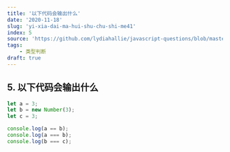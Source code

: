```yaml
---
title: '以下代码会输出什么'
date: '2020-11-18'
slug: 'yi-xia-dai-ma-hui-shu-chu-shi-me41'
index: 5
source: 'https://github.com/lydiahallie/javascript-questions/blob/master/zh-CN/README-zh_CN.md#7-%E8%BE%93%E5%87%BA%E6%98%AF%E4%BB%80%E4%B9%88'
tags:
    - 类型判断
draft: true
---
```


## 5. 以下代码会输出什么

```js:index.js
let a = 3;
let b = new Number(3);
let c = 3;

console.log(a == b);
console.log(a === b);
console.log(b === c);
```
